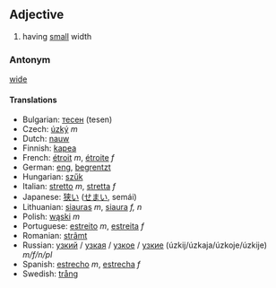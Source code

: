 == Adjective ==
#having [[small]] width

=== Antonym ===
[[wide]]

====Translations====

*Bulgarian: [[тесен]] (tesen)
*Czech: [[úzký]] ''m''
*Dutch: [[nauw]]
*Finnish: [[kapea]]
*French: [[étroit]] ''m'', [[étroite]] ''f''
*German: [[eng]], [[begrentzt]]
*Hungarian: [[szűk]]
*Italian: [[stretto]] ''m'', [[stretta]] ''f''
*Japanese: [[狭い]] ([[せまい]], semái)
*Lithuanian: [[siauras]] ''m'', [[siaura]] ''f, n''
*Polish: [[wąski]] ''m''
*Portuguese: [[estreito]] ''m'', [[estreita]] ''f''
*Romanian: [[strâmt]]
*Russian: [[узкий]] / [[узкая]] / [[узкое]] / [[узкие]] (úzkij/úzkaja/úzkoje/úzkije) ''m/f/n/pl''
*Spanish: [[estrecho]] ''m'', [[estrecha]] ''f''
*Swedish: [[trång]]